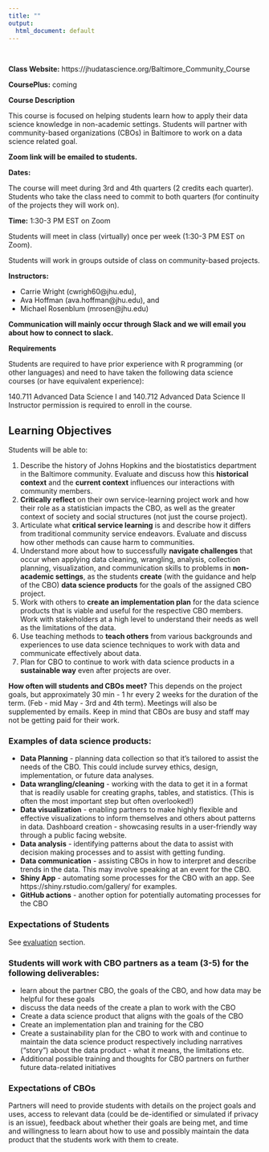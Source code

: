 ```yaml
---
title: ""
output:
  html_document: default
---
```


&nbsp;
&nbsp;
&nbsp;
&nbsp;
&nbsp;
&nbsp;
&nbsp;
&nbsp;
&nbsp;
&nbsp;
&nbsp;
&nbsp;

**Class Website:**  https://jhudatascience.org/Baltimore_Community_Course 

**CoursePlus:** coming

**Course Description**

This course is focused on helping students learn how to apply their data science knowledge in non-academic settings. Students will partner with community-based organizations (CBOs) in Baltimore to work on a data science related goal.


**Zoom link will be emailed to students.**

**Dates:** 

The course will meet during 3rd and 4th quarters (2 credits each quarter).
Students who take the class need to commit to both quarters (for continuity of the projects they will work on).

**Time:** 1:30-3 PM EST on Zoom

Students will meet in class (virtually) once per week (1:30-3 PM EST on Zoom).

Students will work in groups outside of class on community-based projects. 

**Instructors:** 

* Carrie Wright (cwrigh60@jhu.edu),
* Ava Hoffman (ava.hoffman@jhu.edu), and 
* Michael Rosenblum (mrosen@jhu.edu)


**Communication will mainly occur through Slack and we will email you about how to connect to slack.**


**Requirements**

Students are required to have prior experience with R programming (or other languages) and need to have taken the following data science courses (or have equivalent experience): 

140.711 Advanced Data Science I and 140.712 Advanced Data Science II
Instructor permission is required to enroll in the course. 


## Learning Objectives

Students will be able to:

1) Describe the history of Johns Hopkins and the biostatistics department in the Baltimore community.  Evaluate and discuss how this **historical context** and the **current context** influences our interactions with community members.
2) **Critically reflect** on their own service-learning project work and how their role as a statistician impacts the CBO, as well as the greater context of society and social structures (not just the course project).
3) Articulate what **critical service learning** is and describe how it differs from traditional community service endeavors. Evaluate and discuss how other methods can cause harm to communities.
4) Understand more about how to successfully **navigate challenges** that occur when applying data cleaning, wrangling, analysis, collection planning, visualization, and communication skills to problems in **non-academic settings**, as the students **create** (with the guidance and help of the CBO) **data science products** for the goals of the assigned CBO project. 
5) Work with others to **create an implementation plan** for the data science products that is viable and useful for the respective CBO members. Work with stakeholders at a high level to understand their needs as well as the limitations of the data.
6) Use teaching methods to **teach others** from various backgrounds and experiences  to use data science techniques to work with data and communicate effectively about data. 
7) Plan for CBO to continue to work with data science products in a **sustainable way** even after projects are over.

**How often will students and CBOs meet?**
This depends on the project goals, but approximately 30 min - 1 hr every 2 weeks for the duration of the term. (Feb - mid May - 3rd and 4th term). Meetings will also be supplemented by emails. Keep in mind that CBOs are busy and staff may not be getting paid for their work.


### **Examples of data science products:**

- **Data Planning** - planning data collection so that it’s tailored to assist the needs of the CBO. This could include survey ethics, design, implementation, or future data analyses.
- **Data wrangling/cleaning** - working with the data to get it in a format that is readily usable for creating  graphs, tables, and statistics. (This is often the most important step but often overlooked!)
- **Data visualization** - enabling partners to make highly flexible and effective visualizations to inform themselves and others about patterns in data.
Dashboard creation - showcasing results in a user-friendly way through a public facing website.
- **Data analysis** - identifying patterns about the data to assist with decision making processes and to assist with getting funding. 
- **Data communication** - assisting CBOs in how to interpret and describe trends in the data. This may involve speaking at an event for the CBO.
- **Shiny App** - automating some processes for the CBO with an app. See https://shiny.rstudio.com/gallery/ for examples.
- **GitHub actions** - another option for potentially automating processes for the CBO 

### **Expectations of Students**

See [evaluation](https://jhudatascience.org/Baltimore_Community_Course/evaluation.html) section. 

### **Students will work with CBO partners as a team (3-5) for the following deliverables:**

- learn about the partner CBO, the goals of the CBO, and how data may be helpful for these goals
- discuss the data needs of the create a plan to work with the CBO
- Create a data science product that aligns with the goals of the CBO
- Create an implementation plan and training for the CBO
- Create a sustainability plan for the CBO to work with and continue to maintain the data science product respectively including narratives ("story") about the data product - what it means, the limitations etc.
- Additional possible training and thoughts for CBO partners on further future data-related initiatives


### **Expectations of CBOs**
Partners will need to provide students with details on the project goals and uses, access to relevant data (could be de-identified or simulated if privacy is an issue), feedback about whether their goals are being met, and time and willingness to learn about how to use and possibly maintain the data product that the students work with them to create.


<!-- ```{r, child="code_of_conduct.Rmd"} -->

<!-- ``` -->

<!-- ```{r, child="evaluation.Rmd"} -->

<!-- ``` -->
